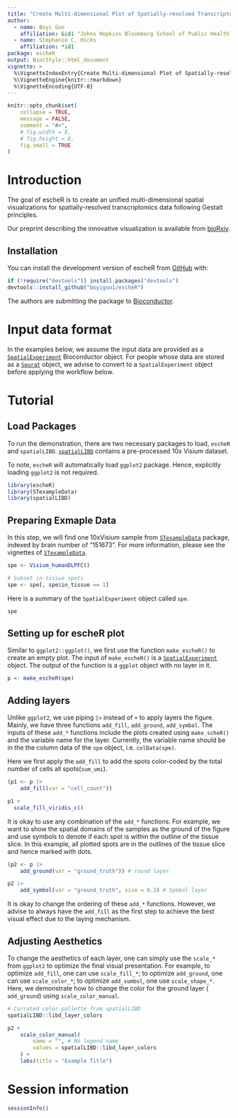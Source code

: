 ```yaml
---
title: "Create Multi-dimensional Plot of Spatially-resolved Transcriptomics Data"
author: 
  - name: Boyi Guo
    affiliation: &id1 "Johns Hopkins Bloomberg School of Public Health, Baltimore, MD, USA"
  - name: Stephanie C. Hicks
    affiliation: *id1
package: escheR
output: BiocStyle::html_document
vignette: >
  %\VignetteIndexEntry{Create Multi-dimensional Plot of Spatially-resolved Transcriptomics Data}
  %\VignetteEngine{knitr::rmarkdown}
  %\VignetteEncoding{UTF-8}
---
```


```r
knitr::opts_chunk$set(
    collapse = TRUE,
    message = FALSE,
    comment = "#>",
    # fig.width = 8,
    # fig.height = 8,
    fig.small = TRUE
)
```

# Introduction

The goal of escheR is to create an unified multi-dimensional spatial visualizations for spatially-resolved transcriptomics data following Gestalt principles.

Our preprint describing the innovative visualization is available from [bioRxiv](https://www.biorxiv.org/content/10.1101/2023.03.18.533302).


## Installation

You can install the development version of escheR from [GitHub](https://github.com/) with:

```r
if (!require("devtools")) install.packages("devtools")
devtools::install_github("boyiguo1/escheR")
```

The authors are submitting the package to [Bioconductor](https://bioconductor.org/). 

# Input data format

In the examples below, we assume the input data are provided as a [`SpatialExperiment`](https://bioconductor.org/packages/release/bioc/html/SpatialExperiment.html) Bioconductor object. For people whose data are stored as a [`Seurat`](https://satijalab.org/seurat/articles/spatial_vignette.html) object, we advise to convert to a `SpatialExperiment` object before applying the workflow below.  

# Tutorial


## Load Packages

To run the demonstration, there are two necessary packages to load, `escheR` and `spatialLIBD`. [`spatialLIBD`](http://spatial.libd.org/spatialLIBD/) contains a pre-processed 10x Visium dataset.

To note, `escheR`  will automatically load `ggplot2` package. Hence, explicitly loading `ggplot2` is not required. 
```r
library(escheR)
library(STexampleData)
library(spatialLIBD)
```


## Preparing Exmaple Data

In this step, we will find one 10xVisium sample from [`STexampleData`](https://bioconductor.org/packages/release/data/experiment/html/STexampleData.html) package, indexed by brain number of "151673". For more information, please see the vignettes of [`STexampleData`](https://bioconductor.org/packages/release/data/experiment/vignettes/STexampleData/inst/doc/STexampleData_overview.html).

```r
spe <- Visium_humanDLPFC()

# Subset in-tissue spots
spe <- spe[, spe$in_tissue == 1]
```

Here is a summary of the `SpatialExperiment` object called `spe`.
```r
spe
```
  
## Setting up for escheR plot
Similar to `ggplot2::ggplot()`, we first use the function `make_escheR()` to create an empty plot. The input of `make_escheR()` is a [`SpatialExperiment`](https://bioconductor.org/packages/release/bioc/html/SpatialExperiment.html) object. The output of the function is a `ggplot` object with no layer in it. 
```r
p <- make_escheR(spe)
```

## Adding layers

Unlike `ggplot2`, we use piping `|>` instead of `+` to apply layers the figure. Mainly, we have three functions `add_fill`, `add_ground`, `add_symbol`. The inputs of these `add_*` functions include the plots created using `make_scheR()` and the variable name for the layer. Currently, the variable name should be in the the column data of the `spe` object, i.e. `colData(spe)`.

Here we first apply the `add_fill` to add the spots color-coded by the total number of cells all spots(`sum_umi`).  

```r
(p1 <- p |>
    add_fill(var = "cell_count"))

p1 +
  scale_fill_viridis_c()
```

It is okay to use any combination of the `add_*` functions. For example, we want to show the spatial domains of the samples as the ground of the figure and use symbols to denote if each spot is within the outline of the tissue slice. In this example, all plotted spots are in the outlines of the tissue slice and hence marked with dots.
```r
(p2 <- p |>
    add_ground(var = "ground_truth")) # round layer
```


```r
p2 |>
    add_symbol(var = "ground_truth", size = 0.2) # Symbol layer
```

It is okay to change the ordering of these `add_*` functions. However, we advise to always have the `add_fill` as the first step to achieve the best visual effect due to the laying mechanism. 

## Adjusting Aesthetics

To change the aesthetics of each layer, one can simply use the `scale_*` from `ggplot2` to optimize the final visual presentation. For example, to optimize `add_fill`, one can use `scale_fill_*`; to optimize `add_ground`, one can use `scale_color_*`; to optimize `add_sumbol`, one use `scale_shape_*`. Here, we demonstrate how to change the color for the ground layer ( `add_ground`) using `scale_color_manual`.

```r
# Currated color pallette from spatialLIBD
spatialLIBD::libd_layer_colors

p2 +
    scale_color_manual(
        name = "", # No legend name
        values = spatialLIBD::libd_layer_colors
    ) +
    labs(title = "Example Title")
```


# Session information

```r
sessionInfo()
```



